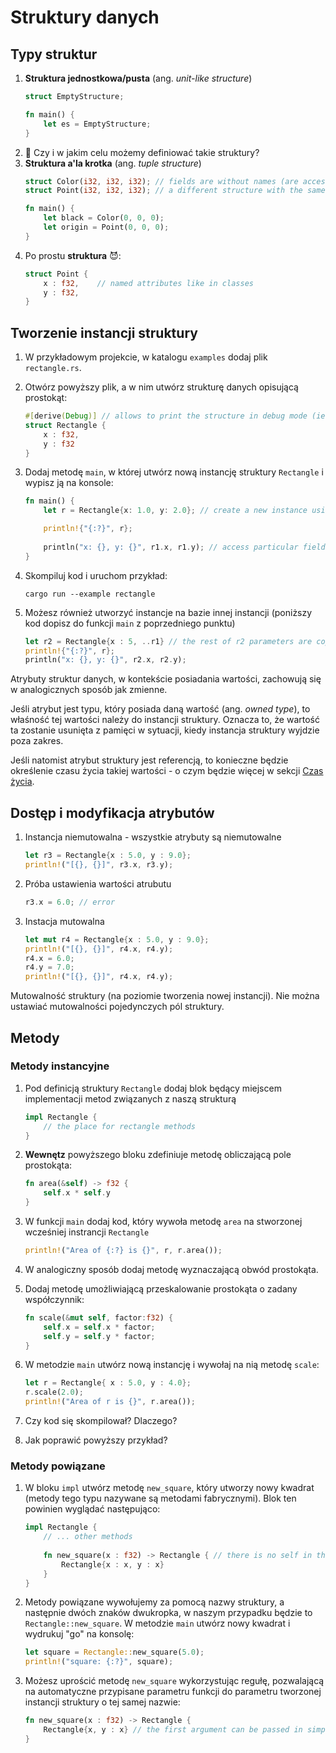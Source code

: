 
# Struktury danych

## Typy struktur

1. **Struktura jednostkowa/pusta** (ang. *unit-like structure*) 
    ```rust copy
    struct EmptyStructure; 

    fn main() {
        let es = EmptyStructure;
    }
    ```
1. 🤔 Czy i w jakim celu możemy definiować takie struktury?
1. **Struktura a'la krotka** (ang. *tuple structure*)
    ```rust copy
    struct Color(i32, i32, i32); // fields are without names (are access as in tuple)
    struct Point(i32, i32, i32); // a different structure with the same types

    fn main() {
        let black = Color(0, 0, 0);
        let origin = Point(0, 0, 0);
    }
    ```
1. Po prostu **struktura** 😈:
    ```rust copy
    struct Point {
        x : f32,    // named attributes like in classes
        y : f32,
    }
    ```


## Tworzenie instancji struktury

1. W przykładowym projekcie, w katalogu `examples` dodaj plik `rectangle.rs`.
1. Otwórz powyższy plik, a w nim utwórz strukturę danych opisującą prostokąt:
    ```rust copy
    #[derive(Debug)] // allows to print the structure in debug mode (ie. to use {:?})
    struct Rectangle {
        x : f32,
        y : f32
    }
    ```
1. Dodaj metodę `main`, w której utwórz nową instancję struktury `Rectangle` i wypisz ją na konsole:
    ```rust copy
    fn main() {
        let r = Rectangle{x: 1.0, y: 2.0}; // create a new instance using constructor

        println!{"{:?}", r};
        
        println("x: {}, y: {}", r1.x, r1.y); // access particular fields using . operator
    }
    ```
1. Skompiluj kod i uruchom przykład:
    ```copy
    cargo run --example rectangle
    ```

1. Możesz również utworzyć instancje na bazie innej instancji (poniższy kod dopisz do funkcji `main` z poprzedniego punktu)
    ```rust copy
    let r2 = Rectangle{x : 5, ..r1} // the rest of r2 parameters are copied from r1
    println!{"{:?}", r};
    println("x: {}, y: {}", r2.x, r2.y);
    ```

<Callout type="info">
Atrybuty struktur danych, w kontekście posiadania wartości, zachowują się w analogicznych sposób jak zmienne. 

Jeśli atrybut jest typu, który posiada daną wartość (ang. *owned type*), to właśność tej wartości należy do instancji struktury. Oznacza to, że wartość ta zostanie usunięta z pamięci w sytuacji, kiedy instancja struktury wyjdzie poza zakres.

Jeśli natomist atrybut struktury jest referencją, to konieczne będzie określenie czasu życia takiej wartości - o czym będzie więcej w sekcji [Czas życia](03-structures/03-lifecycle).
</Callout>

## Dostęp i modyfikacja atrybutów

1. Instancja niemutowalna - wszystkie atrybuty są niemutowalne
    ```rust copy
    let r3 = Rectangle{x : 5.0, y : 9.0};
    println!("[{}, {}]", r3.x, r3.y);
    ```
1. Próba ustawienia wartości atrubutu
    ```rust copy
    r3.x = 6.0; // error
    ```
1. Instacja mutowalna
    ```rust copy
    let mut r4 = Rectangle{x : 5.0, y : 9.0};
    println!("[{}, {}]", r4.x, r4.y);
    r4.x = 6.0;
    r4.y = 7.0;
    println!("[{}, {}]", r4.x, r4.y);
    ```

Mutowalność struktury (na poziomie tworzenia nowej instancji). Nie można ustawiać mutowalności pojedynczych pól struktury.

## Metody

### Metody instancyjne 

1. Pod definicją struktury `Rectangle` dodaj blok będący miejscem implementacji metod związanych z naszą strukturą
    ```rust copy
    impl Rectangle {
        // the place for rectangle methods
    }
    ```
1. **Wewnętz** powyższego bloku zdefiniuje metodę obliczającą pole prostokąta:
    ```rust copy
    fn area(&self) -> f32 {
        self.x * self.y
    }
    ```
1. W funkcji `main` dodaj kod, który wywoła metodę `area` na stworzonej wcześniej instrancji `Rectangle`
    ```rust copy
    println!("Area of {:?} is {}", r, r.area());
    ```
1. W analogiczny sposób dodaj metodę wyznaczającą obwód prostokąta.

1. Dodaj metodę umożliwiającą przeskalowanie prostokąta o zadany współczynnik:
    ```rust copy
    fn scale(&mut self, factor:f32) {
        self.x = self.x * factor;
        self.y = self.y * factor;
    }
    ```
1. W metodzie `main` utwórz nową instancję i wywołaj na nią metodę `scale`:
    ```rust copy
    let r = Rectangle{ x : 5.0, y : 4.0};
    r.scale(2.0);
    println!("Area of r is {}", r.area());
    ```
1. Czy kod się skompilował? Dlaczego?
1. Jak poprawić powyższy przykład?

### Metody powiązane

1. W bloku `impl` utwórz metodę `new_square`, który utworzy nowy kwadrat (metody tego typu nazywane są metodami fabrycznymi). Blok ten powinien wyglądać następująco:
    ```rust copy
    impl Rectangle {
        // ... other methods
        
        fn new_square(x : f32) -> Rectangle { // there is no self in the argument list
            Rectangle{x : x, y : x}
        }
    }
    ```
1. Metody powiązane wywołujemy za pomocą nazwy struktury, a następnie dwóch znaków dwukropka, w naszym przypadku będzie to `Rectangle::new_square`. W metodzie `main` utwórz nowy kwadrat i wydrukuj "go" na konsolę:
    ```rust copy
    let square = Rectangle::new_square(5.0);
    println!("square: {:?}", square);
    ```
1. Możesz uprościć metodę `new_square` wykorzystując regułę, pozwalającą na automatyczne przypisane parametru funkcji do parametru tworzonej instancji struktury o tej samej nazwie:
    ```rust copy
    fn new_square(x : f32) -> Rectangle {
        Rectangle{x, y : x} // the first argument can be passed in simplified form
    }
    ```






